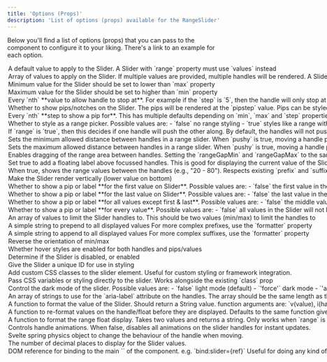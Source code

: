 ```yaml
---
title: 'Options (Props)'
description: 'List of options (props) available for the RangeSlider'
---
```


Below you'll find a list of options (props) that you can pass to the component to
configure it to your liking. There's a link to an example for each option.

<Option propName="value" propType="Number" defaultValue="50" link="examples/values">  
  A default value to apply to the Slider. 
  <Info>A Slider with `range` property must use `values` instead</Info>
</Option>

<Option propName="values" propType="Array" defaultValue="[50]" link="examples/values">
  Array of values to apply on the Slider. If multiple values are provided, multiple handles will be rendered.  
  <Info>A Slider with `range` property set can only have two values max</Info>
</Option>

<Option propName="min" propType="Number" defaultValue="0" link="examples/min-max">
  Minimum value for the Slider  
  should be set to lower than `max` property
</Option>

<Option propName="max" propType="Number" defaultValue="100" link="examples/min-max">
  Maximum value for the Slider  
  should be set to higher than `min` property
</Option>

<Option propName="step" propType="Number" defaultValue="1" link="examples/steps">
  Every `nth` **value to allow handle to stop at**. For example if the `step` is 
  `5`, then the handle will only stop at `5`, `10`, `15`, `20`, etc.  
  <Info>should be a positive value</Info>
</Option>

<Option propName="pips" propType="Boolean" defaultValue="false" link="examples/pips">
  Whether to show pips/notches on the Slider. The pips will be rendered at the
  `pipstep` value. Pips can be styled as necessary but by default sit below the
  Slider (Horizontal) like a gauge.
</Option>

<Option propName="pipstep" propType="Number" defaultValue="1" link="examples/pip-steps">
  Every `nth` **step to show a pip for**. This has multiple defaults depending on
  `min`, `max` and `step` properties. A sensible default is chosen, but can be overridden.
  <Info>should be a positive value</Info>
</Option>

<Option propName="range" propType={["Boolean","String"]} defaultValue="false" link="examples/range">
  Whether to style as a range picker. Possible values are: 
  - `false` no range styling
  - `true` styles like a range with a `min` and `max`
  - `min` styles like a range going from `min` to `value`
  - `max` styles like a range going from `value` to `max`

  <Info>A Slider with `range=min/max` or `range=true` only have one or two values respectively.</Info>
</Option>

<Option propName="pushy" propType="Boolean" defaultValue="false" link="examples/range#pushy-range-handles">
  If `range` is `true`, then this decides if one handle will push the other along. By default, the handles 
  will not push each other along, they will block each other.
</Option>

<Option propName="rangeGapMin" propType="Number" defaultValue="0" link="examples/range-gaps" new={true}>
  Sets the minimum allowed distance between handles in a range slider. When `pushy` is true, moving a handle past this limit will push the other handle.
  <Info>Only works when `range` is true</Info>
</Option>

<Option propName="rangeGapMax" propType="Number" defaultValue="null" link="examples/range-gaps" new={true}>
  Sets the maximum allowed distance between handles in a range slider. When `pushy` is true, moving a handle past this limit will pull the other handle.
  <Info>Only works when `range` is true</Info>
</Option>

<Option propName="draggy" propType="Boolean" defaultValue="false" link="examples/range#draggy-ranges" new={true}>
  Enables dragging of the range area between handles.
  Setting the `rangeGapMin` and `rangeGapMax` to the same value (with `draggy` & `pushy` on) would simulate a fixed range.
  <Info>Only works when `range` is true</Info>
</Option>

<Option propName="float" propType="Boolean" defaultValue="false" link="examples/float">
  Set true to add a floating label above focussed handles. This is good for displaying the
  current value of the Slider while interacting with it.
</Option>

<Option propName="rangeFloat" propType="Boolean" defaultValue="false" link="examples/float#floats-on-the-range" new={true}>
  When true, shows the range values between the handles (e.g., "20 - 80"). Respects existing `prefix` and `suffix` properties.
  <Info>Only works when `range` is true</Info>
</Option>

<Option propName="vertical" propType="Boolean" defaultValue="false" link="examples/vertical">
  Make the Slider render vertically (lower value on bottom)
</Option>

<Option propName="first" propType={["Boolean","String"]} defaultValue="false" link="examples/pips#control-the-display">
  Whether to show a pip or label **for the first value on Slider**. Possible values are:  
  - `false` the first value in the Slider will not have a pip or label
  - `pip` a pip (only) will be shown for the first value
  - `label` label (and pip) is shown on the first value
</Option>

<Option propName="last" propType={["Boolean","String"]} defaultValue="false" link="examples/pips#control-the-display">
  Whether to show a pip or label **for the last value on Slider**. Possible values are:  
  - `false` the last value in the Slider will not have a pip or label
  - `pip` a pip (only) will be shown for the last value
  - `label` label (and pip) is shown on the last value
</Option>

<Option propName="rest" propType={["Boolean","String"]} defaultValue="false" link="examples/pips#control-the-display">
  Whether to show a pip or label **for all values except first & last**. Possible values are:  
  - `false` the middle values in the Slider will not have a pip or label
  - `pip` a pip (only) will be shown for the middle values
  - `label` label (and pip) is shown on the middle values
</Option>

<Option propName="all" propType={["Boolean","String"]} defaultValue="false" link="examples/pips#control-the-display">
  Whether to show a pip or label **for every value**.  Possible values are:  
  - `false` all values in the Slider will not have a pip or label
  - `pip` a pip (only) will be shown for all values
  - `label` label (and pip) is shown on all values

  <Info>The same as combining `first`, `last` and `rest`.</Info>
</Option>

<Option propName="limits" propType={["Null","Array"]} defaultValue="null" link="examples/limits">
  An array of values to limit the Slider handles to.
  <Info>This should be two values (min/max) to limit the handles to</Info>
</Option>

<Option propName="prefix" propType="String" defaultValue="''" link="examples/prefix-suffix#simple--prefix">
  A simple string to prepend to all displayed values
  <Info>For more complex prefixes, use the `formatter` property</Info>
</Option>

<Option propName="suffix" propType="String" defaultValue="''" link="examples/prefix-suffix#simple--suffix">
  A simple string to append to all displayed values
  <Info>For more complex suffixes, use the `formatter` property</Info>
</Option>

<Option propName="reversed" propType="Boolean" defaultValue="false" link="examples/reversed">
  Reverse the orientation of min/max
</Option>

<Option propName="hoverable" propType="Boolean" defaultValue="true" link="examples/float#float-without-hover">
  Whether hover styles are enabled for both handles and pips/values
</Option>

<Option propName="disabled" propType="Boolean" defaultValue="false" link="examples/disabled">
  Determine if the Slider is disabled, or enabled
</Option>

<Option propName="id" propType="String" defaultValue="''" link="examples/range#styling-range">
  Give the Slider a unique ID for use in styling
</Option>

<Option propName="class" propType="String" defaultValue="''" link="styling#class-prop" new={true}>
  Add custom CSS classes to the slider element. Useful for custom styling or framework integration.
</Option>

<Option propName="style" propType="String" defaultValue="''" link="styling#style-prop" new={true}>
  Pass CSS variables or styling directly to the slider.
  <Info>Works alongside the existing `class` prop</Info>
</Option>

<Option propName="darkmode" propType={["Boolean","String"]} defaultValue="false" link="styling/darkmode" new={true}>
  Control the dark mode of the slider. Possible values are:
  - `false` light mode (default)
  - `'force'` dark mode
  - `'auto'` system preference
</Option>

<Option propName="ariaLabels" propType="Array" defaultValue="[]" link="a11y#aria-labels">
  An array of strings to use for the `aria-label` attribute on the handles.  
  <Info>The array should be the same length as the `values` array.</Info>
</Option>

<Option propName="formatter" propType="Function" defaultValue="(v,i,p) => v" link="examples/formatter">
  A function to format the value of the Slider. Should return a String value.
  <Info>function arguments are: `v(value), i(handle index), p(percent)`</Info>
  <Info type="warning">All formatters use <a href="https://svelte.dev/docs/svelte/@html" target="_blank">`@html` to render</a> so be careful with what you return</Info>
</Option>

<Option propName="handleFormatter" propType="Function" defaultValue="formatter()" link="examples/formatter#multiple-formatters">
  A function to re-format values on the handle/float before they are displayed. Defaults to the same function given to the `formatter` property.
  <Info>function arguments are: `v(value), i(handle index), p(percent)`</Info>
  <Info type="warning">All formatters use <a href="https://svelte.dev/docs/svelte/@html" target="_blank">`@html` to render</a> so be careful with what you return</Info>
</Option>

<Option propName="rangeFormatter" propType="Function" defaultValue="(v1,v2) => `${v1} - ${v2}`" link="examples/formatter#formatting-the-rangefloat" new={true}>
  A function to format the range float display. Takes two values and returns a string.
  <Info>Only works when `range` is true and `rangeFloat` is true</Info>
  <Info type="warning">All formatters use <a href="https://svelte.dev/docs/svelte/@html" target="_blank">`@html` to render</a> so be careful with what you return</Info>
</Option>

<Option propName="spring" propType="Boolean" defaultValue="true" link="examples/easing#disable-spring" new={true}>
  Controls handle animations. When false, disables all animations on the slider handles for instant updates.
</Option>

<Option propName="springValues" propType="Object" defaultValue="{ stiffness: 0.15, damping: 0.4 }" link="examples/easing">
  Svelte spring physics object to change the behaviour of the handle when moving.
</Option>

<Option propName="precision" propType="Number" defaultValue="2" link="examples/precision" new={true}>
  The number of decimal places to display for the Slider values.
</Option>

<Option propName="slider" propType="Element" defaultValue="undefined">
  DOM reference for binding to the main `<div />` of the component.  
  e.g. `bind:slider={ref}`
  <Info>Useful for doing any kind of manipulation at mount time</Info>
</Option>

